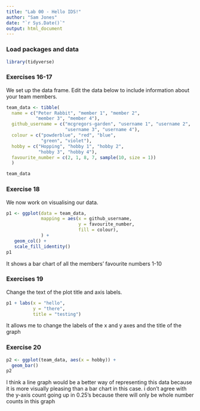 ```yaml
---
title: "Lab 00 - Hello IDS!"
author: "Sam Jones"
date: "`r Sys.Date()`"
output: html_document
---
```


### Load packages and data

```r
library(tidyverse) 
```

### Exercises 16-17

We set up the data frame. Edit the data below to include information about your team members.

```r
team_data <- tibble(
  name = c("Peter Rabbit", "member 1", "member 2", 
           "member 3", "member 4"),
  github_username = c("mcgregors-garden", "username 1", "username 2", 
                      "username 3", "username 4"), 
  colour = c("powderblue", "red", "blue", 
             "green", "violet"),
  hobby = c("Hopping", "hobby 1", "hobby 2", 
            "hobby 3", "hobby 4"),
  favourite_number = c(2, 1, 8, 7, sample(10, size = 1))
  )

team_data
```

### Exercise 18

We now work on visualising our data. 

```r
p1 <- ggplot(data = team_data, 
             mapping = aes(x = github_username, 
                           y = favourite_number,
                           fill = colour), 
             ) +
   geom_col() +
   scale_fill_identity()
p1
```


It shows a bar chart of all the members' favourite numbers 1-10 

### Exercises 19

Change the text of the plot title and axis labels.

```r
p1 + labs(x = "hello", 
          y = "there",
          title = "testing")
```


It allows me to change the labels of the x and y axes and the title of the graph

### Exercise 20

```r
p2 <- ggplot(team_data, aes(x = hobby)) +
  geom_bar()
p2
```

I think a line graph would be a better way of representing this data because it is more visually pleasing than a bar chart in this case. i don't agree with the y-axis count going up in 0.25's because there will only be whole number counts in this graph

